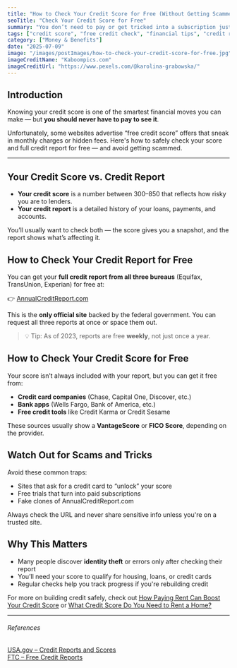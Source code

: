 ```yaml
---
title: "How to Check Your Credit Score for Free (Without Getting Scammed)"
seoTitle: "Check Your Credit Score for Free"
summary: "You don’t need to pay or get tricked into a subscription just to see your credit score. Here's how to check your score and full report for free — and what to watch out for."
tags: ["credit score", "free credit check", "financial tips", "credit report", "identity protection"]
category: ["Money & Benefits"]
date: "2025-07-09"
image: "/images/postImages/how-to-check-your-credit-score-for-free.jpg"
imageCreditName: "Kaboompics.com"
imageCreditUrl: "https://www.pexels.com/@karolina-grabowska/"
---
```


## Introduction

Knowing your credit score is one of the smartest financial moves you can make — but **you should never have to pay to see it**.

Unfortunately, some websites advertise “free credit score” offers that sneak in monthly charges or hidden fees. Here's how to safely check your score and full credit report for free — and avoid getting scammed.

<AffiliateCtaBanner affiliate="boom" />

***

## Your Credit Score vs. Credit Report

- **Your credit score** is a number between 300–850 that reflects how risky you are to lenders.  
- **Your credit report** is a detailed history of your loans, payments, and accounts.

You’ll usually want to check both — the score gives you a snapshot, and the report shows what’s affecting it.

## How to Check Your Credit Report for Free

You can get your **full credit report from all three bureaus** (Equifax, TransUnion, Experian) for free at:

👉 [AnnualCreditReport.com](https://www.annualcreditreport.com)

This is the **only official site** backed by the federal government. You can request all three reports at once or space them out.

> 💡 Tip: As of 2023, reports are free **weekly**, not just once a year.

## How to Check Your Credit Score for Free

Your score isn’t always included with your report, but you can get it free from:

- **Credit card companies** (Chase, Capital One, Discover, etc.)  
- **Bank apps** (Wells Fargo, Bank of America, etc.)  
- **Free credit tools** like Credit Karma or Credit Sesame

These sources usually show a **VantageScore** or **FICO Score**, depending on the provider.

## Watch Out for Scams and Tricks

Avoid these common traps:

- Sites that ask for a credit card to “unlock” your score  
- Free trials that turn into paid subscriptions  
- Fake clones of AnnualCreditReport.com

Always check the URL and never share sensitive info unless you're on a trusted site.

## Why This Matters

- Many people discover **identity theft** or errors only after checking their report  
- You’ll need your score to qualify for housing, loans, or credit cards  
- Regular checks help you track progress if you're rebuilding credit

For more on building credit safely, check out [How Paying Rent Can Boost Your Credit Score](./how-paying-rent-can-boost-your-credit-score) or [What Credit Score Do You Need to Rent a Home?](./what-credit-score-do-you-need-to-rent-a-home)

***

###### References

<div className="references">
<a href="https://www.usa.gov/credit-reports" target="_blank" rel="noopener noreferrer">USA.gov – Credit Reports and Scores</a><br />
<a href="https://www.consumer.ftc.gov/articles/free-credit-reports" target="_blank" rel="noopener noreferrer">FTC – Free Credit Reports</a><br />
</div>
